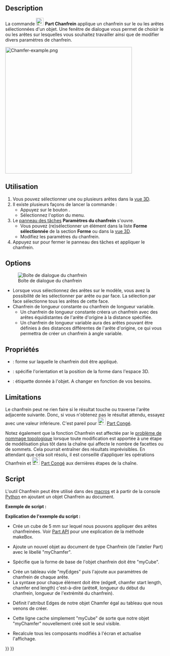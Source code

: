 <languages/>

{{Docnav/fr
|[[Part_Fillet/fr|Congé]]
|[[Part_MakeFace/fr|Créer une face]]
|[[Part_Workbench/fr|Atelier Part]]
|IconL=Part_Fillet.svg
|IconR=Part_MakeFace.svg
|IconC=Workbench_Part.svg
}}

{{GuiCommand/fr
|Name=Part_Chamfer
|Name/fr=Part Chanfrein
|MenuLocation=Part → Chanfreiner
|Workbenches=[[Part_Workbench/fr|Part]]
|SeeAlso=[[Part_Fillet/fr|Part Congé]]
}}

==Description==

La commande [[Image:Part_Chamfer.svg|24px]] '''Part Chanfrein''' applique un chanfrein sur le ou les arêtes sélectionnées d'un objet. Une fenêtre de dialogue vous permet de choisir le ou les arêtes sur lesquelles vous souhaitez travailler ainsi que de modifier divers paramètres de chanfrein.

[[Image:Chamfer-example.png|400px]]
{{Caption|Plaque aux coins chanfreinés}}

<span id="Usage"></span>
==Utilisation== 

# Vous pouvez sélectionner une ou plusieurs arêtes dans la [[3D_view/fr|vue 3D]].
# Il existe plusieurs façons de lancer la commande :
#* Appuyez sur le bouton {{Button|[[Image:Part_Chamfer.svg|16px]] Chanfreiner}}.
#* Sélectionnez l'option {{MenuCommand|Part → [[Image:Part_Chamfer.svg|16px]] Chanfreiner}} du menu.
# Le [[Task_panel/fr|panneau des tâches]] '''Paramètres du chanfrein''' s'ouvre.
#* Vous pouvez (re)sélectionner un élément dans la liste '''Forme sélectionnée''' de la section '''Forme''' ou dans la [[3D_view/fr|vue 3D]].
#* Modifiez les paramètres du chanfrein.
# Appuyez sur {{Button|OK}} pour fermer le panneau des tâches et appliquer le chanfrein.

==Options==

[[Image:Dialog-chamfer.png|Boîte de dialogue du chanfrein]]
* Lorsque vous sélectionnez des arêtes sur le modèle, vous avez la possibilité de les sélectionner par arête ou par face. La sélection par face sélectionne tous les arêtes de cette face.
* Chanfrein de longueur constante ou chanfrein de longueur variable.
** Un chanfrein de longueur constante créera un chanfrein avec des arêtes équidistantes de l'arête d'origine à la distance spécifiée.
** Un chanfrein de longueur variable aura des arêtes pouvant être définies à des distances différentes de l'arête d'origine, ce qui vous permettra de créer un chanfrein à angle variable.

<span id="Properties"></span>
==Propriétés==

{{Properties_Title|Base}}

*{{PropertyData|Base}} : forme sur laquelle le chanfrein doit être appliqué.
*{{PropertyData|Placement}} : spécifie l'orientation et la position de la forme dans l'espace 3D. 
*{{PropertyData|Label}} : étiquette donnée à l'objet. A changer en fonction de vos besoins.
{{clear}}

==Limitations==

Le chanfrein peut ne rien faire si le résultat touche ou traverse l'arête adjacente suivante. Donc, si vous n'obtenez pas le résultat attendu, essayez avec une valeur inférieure. C'est pareil pour [[Image:Part_Fillet.svg|24px]] [[Part_Fillet/fr|Part Congé]].

Notez également que la fonction Chanfrein est affectée par le [[Topological_naming_problem/fr|problème de nommage topologique]] lorsque toute modification est apportée à une étape de modélisation plus tôt dans la chaîne qui affecte le nombre de facettes ou de sommets. Cela pourrait entraîner des résultats imprévisibles. En attendant que cela soit résolu, il est conseillé d’appliquer les opérations Chanfrein et [[Image:Part_Fillet.svg|24px]] [[Part_Fillet/fr|Part Congé]] aux dernières étapes de la chaîne.

<span id="Scripting"></span>
==Script==

L'outil Chanfrein peut être utilisé dans des [[Macros/fr|macros]] et à partir de la console [[Python/fr|Python]] en ajoutant un objet Chanfrein au document.

'''Exemple de script :'''

{{Code|code=
import Part
cube = FreeCAD.ActiveDocument.addObject("Part::Feature", "myCube")
cube.Shape = Part.makeBox(5, 5, 5)
chmfr = FreeCAD.ActiveDocument.addObject("Part::Chamfer", "myChamfer")
chmfr.Base = FreeCAD.ActiveDocument.myCube
myEdges = []
myEdges.append((1, 1.5, 1.25)) # (edge number, chamfer start length, chamfer end length)
myEdges.append((2, 1.5, 1.25))
myEdges.append((3, 1.5, 1.25))
myEdges.append((4, 1.5, 1.25))
myEdges.append((5, 1.5, 1.25))
myEdges.append((6, 1.5, 1.25))
myEdges.append((7, 1.5, 1.25))
myEdges.append((8, 1.5, 1.25))
myEdges.append((9, 1.5, 1.25))
myEdges.append((10, 1.5, 1.25))
myEdges.append((11, 1.5, 1.25))
myEdges.append((12, 1.5, 1.25))
chmfr.Edges = myEdges
FreeCADGui.ActiveDocument.myCube.Visibility = False
FreeCAD.ActiveDocument.recompute()
}}

'''Explication de l'exemple du script :'''

{{Code|code=
import Part
cube = FreeCAD.ActiveDocument.addObject("Part::Feature", "myCube")
cube.Shape = Part.makeBox(5, 5, 5)
}}

* Crée un cube de 5 mm sur lequel nous pouvons appliquer des arêtes chanfreinées. Voir [[Part_API/fr|Part API]] pour une explication de la méthode makeBox.

{{Code|code=
chmfr = FreeCAD.ActiveDocument.addObject("Part::Chamfer", "myChamfer")
}}

* Ajoute un nouvel objet au document de type Chanfrein (de l'atelier Part) avec le libellé "myChamfer".

{{Code|code=
chmfr.Base = FreeCAD.ActiveDocument.myCube
}}

* Spécifie que la forme de base de l'objet chanfrein doit être "myCube".

{{Code|code=
myEdges = []
myEdges.append((1, 1.5, 1.25)) # (edge number, chamfer start length, chamfer end length)
myEdges.append((2, 1.5, 1.25))
myEdges.append((3, 1.5, 1.25))
myEdges.append((4, 1.5, 1.25))
myEdges.append((5, 1.5, 1.25))
myEdges.append((6, 1.5, 1.25))
myEdges.append((7, 1.5, 1.25))
myEdges.append((8, 1.5, 1.25))
myEdges.append((9, 1.5, 1.25))
myEdges.append((10, 1.5, 1.25))
myEdges.append((11, 1.5, 1.25))
myEdges.append((12, 1.5, 1.25))
}}

* Crée un tableau vide "myEdges" puis l'ajoute aux paramètres de chanfrein de chaque arête.
* La syntaxe pour chaque élément doit être (edge#, chamfer start length, chamfer end length) c'est-à-dire (arête#, longueur du début du chanfrein, longueur de l'extrémité du chanfrein).

{{Code|code=
chmfr.Edges = myEdges
}}
* Définit l'attribut Edges de notre objet Chamfer égal au tableau que nous venons de créer.

{{Code|code=
FreeCADGui.ActiveDocument.myCube.Visibility = False
}}

* Cette ligne cache simplement "myCube" de sorte que notre objet "myChamfer" nouvellement créé soit le seul visible.

{{Code|code=
FreeCAD.ActiveDocument.recompute()
}}

* Recalcule tous les composants modifiés à l'écran et actualise l'affichage.


{{Docnav/fr
|[[Part_Fillet/fr|Congé]]
|[[Part_MakeFace/fr|Créer une face]]
|[[Part_Workbench/fr|Atelier Part]]
|IconL=Part_Fillet.svg
|IconR=Part_MakeFace.svg
|IconC=Workbench_Part.svg
}}

{{Part Tools navi{{#translation:}}}}
{{Userdocnavi{{#translation:}}}}
